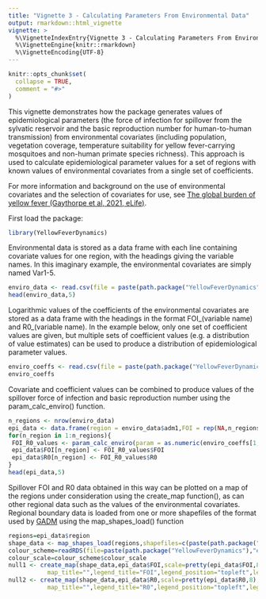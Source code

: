 ```yaml
---
title: "Vignette 3 - Calculating Parameters From Environmental Data"
output: rmarkdown::html_vignette
vignette: >
  %\VignetteIndexEntry{Vignette 3 - Calculating Parameters From Environmental Data}
  %\VignetteEngine{knitr::rmarkdown}
  %\VignetteEncoding{UTF-8}
---
```


```r
knitr::opts_chunk$set(
  collapse = TRUE,
  comment = "#>"
)
```

This vignette demonstrates how the package generates values of epidemiological parameters (the force of infection for spillover from the sylvatic reservoir and the basic reproduction number for human-to-human transmission) from environmental covariates (including population, vegetation coverage, temperature suitability for yellow fever-carrying mosquitoes and non-human primate species richness). This approach is used to calculate epidemiological parameter values for a set of regions with known values of environmental covariates from a single set of coefficients.

For more information and background on the use of environmental covariates and the selection of covariates for use, see [The global burden of yellow fever (Gaythorpe et al, 2021, eLife)](https://doi.org/10.7554/eLife.64670).

First load the package:

```r
library(YellowFeverDynamics)
```

Environmental data is stored as a data frame with each line containing covariate values for one region, with the headings giving the variable names. In this imaginary example, the environmental covariates are simply named Var1-5.

```r
enviro_data <- read.csv(file = paste(path.package("YellowFeverDynamics"),"/exdata/enviro_data_example.csv",sep = ""),header = TRUE)
head(enviro_data,5)
```

Logarithmic values of the coefficients of the environmental covariates are stored as a data frame with the headings in the format FOI_(variable name) and R0_(variable name). In the example below, only one set of coefficient values are given, but multiple sets of coefficient values (e.g. a distribution of value estimates) can be used to produce a distribution of epidemiological parameter values.

```r
enviro_coeffs <- read.csv(file = paste(path.package("YellowFeverDynamics"),"/exdata/enviro_coeffs_example.csv",sep = ""),header = TRUE)
enviro_coeffs
```

Covariate and coefficient values can be combined to produce values of the spillover force of infection and basic reproduction number using the param_calc_enviro() function.

```r
n_regions <- nrow(enviro_data)
epi_data <- data.frame(region = enviro_data$adm1,FOI = rep(NA,n_regions),R0 = rep(NA,n_regions))
for(n_region in 1:n_regions){
 FOI_R0_values <- param_calc_enviro(param = as.numeric(enviro_coeffs[1,]),enviro_data = enviro_data[n_region,])
 epi_data$FOI[n_region] <- FOI_R0_values$FOI
 epi_data$R0[n_region] <- FOI_R0_values$R0
}
head(epi_data,5)
```

Spillover FOI and R0 data obtained in this way can be plotted on a map of the regions under consideration using the create_map function(), as can other regional data such as the values of the environmental covariates. Regional boundary data is loaded from one or more shapefiles of the format used by [GADM](https://gadm.org/download_country_v3.html) using the map_shapes_load() function

```r
regions=epi_data$region
shape_data <- map_shapes_load(regions,shapefiles=c(paste(path.package("YellowFeverDynamics"),"/exdata/shapefile_example.shp",sep = "")),region_label_type="GID_1")
colour_scheme=readRDS(file=paste(path.package("YellowFeverDynamics"),"exdata/colour_scheme_example.Rds",sep="/"))
colour_scale=colour_scheme$colour_scale
null1 <- create_map(shape_data,epi_data$FOI,scale=pretty(epi_data$FOI,8),colour_scale,pixels_max=720,text_size=1,
           map_title="",legend_title="FOI",legend_position="topleft",legend_format="e",legend_dp=1,output_file=NULL)
null2 <- create_map(shape_data,epi_data$R0,scale=pretty(epi_data$R0,8),colour_scale,pixels_max=720,text_size=1,
           map_title="",legend_title="R0",legend_position="topleft",legend_format="f",legend_dp=1,output_file=NULL)
```
